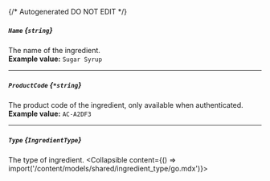 {/* Autogenerated DO NOT EDIT  */}

##### `Name` *{`string`}*
The name of the ingredient.
<br/>
**Example value:** `Sugar Syrup`

---
##### `ProductCode` *{`*string`}*
The product code of the ingredient, only available when authenticated.
<br/>
**Example value:** `AC-A2DF3`

---
##### `Type` *{`IngredientType`}*
The type of ingredient.
<Collapsible content={() => import('/content/models/shared/ingredient_type/go.mdx')}>
</Collapsible>


